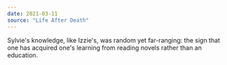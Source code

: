 ```yaml
---
date: 2021-03-11
source: "Life After Death"
---
```


Sylvie's knowledge, like Izzie's, was random yet far-ranging: the sign that one has acquired one's learning from reading novels rather than an education.
